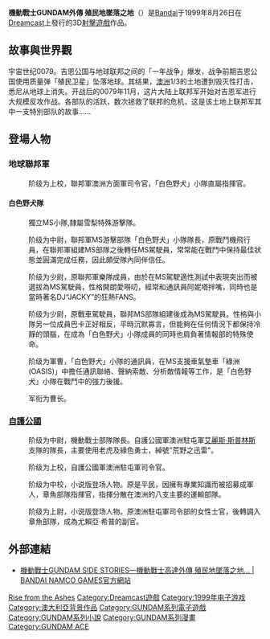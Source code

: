 {{noteTA
|G1=GundamUC
|1=zh-cn:悉尼;zh-hk:悉尼;zh-tw:雪梨;
|2=zh-cn:军衔;zh-hant:阶级;
}}
{{Infobox animanga/Headerofja
|title= 機動戰士GUNDAM外傳 殖民地墜落之地
|image= 
|size= 
|caption= 
|japanese= 機動戦士ガンダム外伝 コロニーの落ちた地で…
|english= Gundam Side Story 0079: Rise from the Ashes
|kana= 
|romaji= 
|genre= 
}}
{{Infobox animanga/Game
|標題=
|類型= 3D[[射擊遊戲|射擊遊戲]]
|使用平台= [[Dreamcast|Dreamcast]]
|最低配備=
|推薦配備=
|遊戲引擎=
|修正檔=
|最新版本=
|開發團隊={{link-ja|万代娱乐|ベック (ゲーム会社)}}
|代理商= [[BANDAI|BANDAI]]
|製作人=
|監製= 德岛雅彦
|腳本= 稻垣浩文
|人物設定= [[小林源文|小林源文]]
|音樂=   
|媒體=
|遊戲人數= 1人
|發售日= 1999年8月26日
|啟用時期=
|售價=
|銷售數量=
|對象年齡=
|周邊界面=
|內容圖片=
|名字變更=
|結局數=
|記錄檔數=
|記錄檔容量=
|快速記錄=
|快速讀取=
|繼續遊戲=
|畫面尺寸=
|全螢幕表示模式=
|音樂形式=
|角色配音=
|訊息回顧=
|CG模式=
|音樂模式=
|回憶模式=
|訊息略過=
|自動模式=
|其他=
}}
{{Infobox animanga/Novel
|標題= 
|作者= {{link-ja|林讓治|林譲治 (作家)}}
|插圖= 
|出版社= [[角川書店|角川書店]]
|連載雜誌=
|label=
|發售日= 
|開始=
|結束= 
|冊數= 全2卷
|話數= 
|其他= 
}}
{{Infobox animanga/Manga
|標題= MagazineZ版
|作者= 矢立肇、富野由悠季
|作畫= 联邦篇：祭丘ヒデユキ<br/>吉翁篇：木下ともたけ
|出版社= [[讲谈社|讲谈社]]
|其他出版社= 
|连载杂志= 月刊MagazineZ
|label= 
|发售日= 
|開始= 1999年9月号
|結束= 2000年4月号
|冊數= 
|話數= 
|其他= 未发行单行本
}}
{{Infobox animanga/Manga
|標題= 机动战士GUNDAM GROUND ZERO 殖民地坠落之地
|作者= 矢立肇、富野由悠季
|作畫= 才谷ウメタロウ
|出版社= [[KADOKAWA|KADOKAWA]]
|其他出版社= 
|连载杂志= [[GUNDAM_ACE|GUNDAM_ACE]]
|label= Kadokawa Comics A
|发售日= 
|開始= 
|結束= 
|冊數= 4卷
|話數= 
|其他= 
}}
{{Infobox animanga/Footerofja}}
'''機動戰士GUNDAM外傳 殖民地墜落之地'''（{{lang-ja|機動戦士ガンダム外伝 コロニーの落ちた地で…}}）是[[Bandai|Bandai]]于1999年8月26日在[[Dreamcast|Dreamcast]]上發行的3D[[射擊遊戲|射擊遊戲]]作品。

== 故事與世界觀 ==
宇宙世纪0079。吉恩公国与地球联邦之间的「一年战争」爆发，战争前期吉恩公国使用质量弹「殖民卫星」坠落地球。其结果，[[澳洲|澳洲]]1/3的土地遭到毁灭性打击，悉尼从地球上消失。开战后的0079年11月，这片大陆上联邦军开始对吉恩军进行大规模反攻作战。各部队的活跃，数次拯救了联邦的危机，这是该土地上联邦军其中一支特別部队的故事……

== 登場人物 ==

===地球聯邦軍===
<!--:角色的简体中文译名是其西文名对照《世界人名翻译大辞典》翻译而来，请勿随意修改-->
;{{nihongo|史丹利·霍金斯|スタンリー・ホーキンス|声：[[藤本譲|藤本譲]]}}
:阶级为上校，聯邦軍澳洲方面軍司令官，「白色野犬」小隊直屬指揮官。

====白色野犬隊====
<!--:角色的简体中文译名是其西文名对照《世界人名翻译大辞典》翻译而来，请勿随意修改-->
:獨立MS小隊,隸屬雪梨特殊游擊隊。

;{{nihongo|馬斯特·皮斯·雷亞|マスター·ピース·レイヤー|Master Pierce Rayer|声：無（DC本篇）/ [[山寺宏一|山寺宏一]]（《基连的野望 吉翁的系谱》及其他作品}}
:阶级为中尉，聯邦軍MS游擊部隊「白色野犬」小隊隊長，原戰鬥機飛行員，在聯邦軍組建MS部隊之後轉任MS駕駛員，常常能在戰鬥中保持最佳狀態並圓滿完成任務，因此頗受隊內同伴信任。

;{{nihongo|麥克西米安·巴卡|マクシミリアン·バーガー|声：[[宮本充|宮本充]]}} 
:阶级为少尉，原聯邦軍樂隊成員，由於在MS駕駛適性測試中表現突出而被選拔為MS駕駛員，性格開朗愛嘮叨，經常和通訊員阿妮塔拌嘴，同時也是當時著名DJ“JACKY”的狂熱FANS。

;{{nihongo|里昂·利斐|レオン·リーフェイ|声：[[幹本雄之|幹本雄之]]}}
:阶级为少尉，原戰車駕駛員，聯邦MS部隊組建後成為MS駕駛員。性格與小隊另一位成員巴卡正好相反，平時沉默寡言，但能夠在任何情況下都保持冷靜的頭腦，在成為「白色野犬」小隊成員的同時也肩負著情報部的特殊使命。

;{{nihongo|阿妮塔·朱利安|アニタ·ジュリアン|声：[[土井美加|土井美加]]}}
:阶级为軍曹，「白色野犬」小隊的通訊員，在MS支援車氣墊車「綠洲(OASIS)」中擔任通訊聯絡、聲納索敵、分析敵情報等工作，是「白色野犬」小隊在戰鬥中的強力後援。

;{{nihongo|鲍勃·罗克|ボブ・ロック|Bob Rock|声：[[緒方賢一|绪方贤一]]}}
:军衔为曹长。

===[[自護公國|自護公國]]===
<!--:角色的简体中文译名是其西文名对照《世界人名翻译大辞典》翻译而来，请勿随意修改-->
;{{nihongo|威修·-{zh-cn:多纳休;zh-hant:托納修;}-|ヴィッシュ·ドナヒュー|Visch Donahue|声：[[平田广明|平田广明]]}}
:阶级为中尉，機動戰士部隊隊長。自護公國軍澳洲駐屯軍[[愛麗斯泉|艾麗斯·斯普林斯]]支隊的隊長，主要使用老虎及綠色勇士，綽號"荒野之迅雷"。

;{{nihongo|-{zh-cn:沃尔特·柯蒂斯;zh-hant:沃特·卡提斯;}-|ウォルター·カーティス|声：{{link-ja|小山武宏|小山武宏}}}}
:阶级为上校，自護公國軍澳洲駐屯軍司令官。

;{{nihongo|尤賴亞·希普|ユライア·ヒープ}}
:阶级为中校，小说版登场人物。原是平民，因擁有專業知識而被招募成軍人，章魚部隊指揮官，指揮分散在澳洲的八支主要的運輸部隊。

;{{nihongo|-{zh-cn:阿莉森;zh-hant:艾麗森;}-·漢尼根|アリソン·ハニガン}}
:阶级为上尉，小说版登场人物。原澳洲駐屯軍司令部的女性士官，後轉調入章魚部隊，成為尤賴亞·希普的副官。

== 外部連結 ==
* [https://sidestory.ggame.jp/zh-HK/colony/ 機動戰士GUNDAM SIDE STORIES—機動戰士高達外傳 殖民地墜落之地… | BANDAI NAMCO GAMES官方網站] {{Wayback|url=https://sidestory.ggame.jp/zh-HK/colony/ |date=20200529094008 }}{{ja}}{{zh-hant}}

{{宇宙世紀|作品}}
{{DEFAULTSORT:Gundam Side Story 0079: Rise from the Ashes}}
[[Category:宇宙世紀|Rise from the Ashes]]
[[Category:Dreamcast遊戲|Category:Dreamcast遊戲]]
[[Category:1999年电子游戏|Category:1999年电子游戏]]
[[Category:澳大利亞背景作品|Category:澳大利亞背景作品]]
[[Category:GUNDAM系列電子遊戲|Category:GUNDAM系列電子遊戲]]
[[Category:GUNDAM系列小說|Category:GUNDAM系列小說]]
[[Category:GUNDAM系列漫畫|Category:GUNDAM系列漫畫]]
[[Category:GUNDAM_ACE|Category:GUNDAM ACE]]